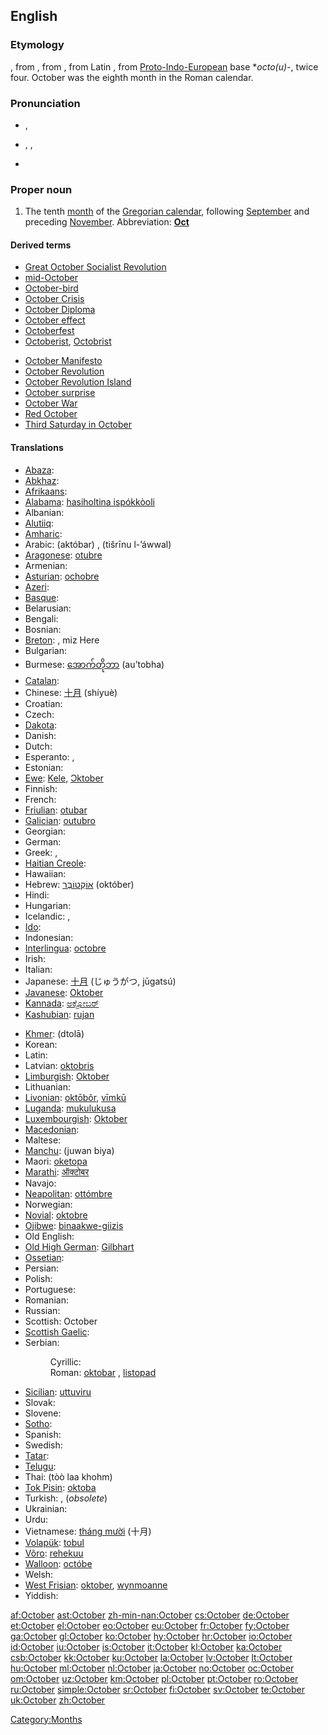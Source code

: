 {{also|october}}
==English==

===Etymology===
{{etyl|enm}}, from {{etyl|ang}}, from {{etyl|la}} {{term|october|octōber|eighth month|lang=la}}, from Latin {{term|octo|octō|eight|lang=la}}, from [[Proto-Indo-European]] base *''octo(u)-'', twice four. October was the eighth month in the Roman calendar.

===Pronunciation===
* {{a|UK}} {{IPA|/ɒkˈtəʊbə/}}, {{SAMPA|/Qk"t@Ub@/}}
* {{a|US}} {{enPR|äk-tōʹbər}}, {{IPA|/ɑkˈtoʊbəɹ/}}, {{SAMPA|/Ak"toUb@r/}}
* {{audio|en-us-October.ogg|Audio (US)}}

===Proper noun===
{{en-proper noun|s|-}}

# The tenth [[month]] of the [[Gregorian calendar]], following [[September]] and preceding [[November]]. Abbreviation: '''[[Oct]]'''

====Derived terms====
{{top2}}
* [[w:October Revolution|Great October Socialist Revolution]]
* [[mid-October]]
* [[October-bird]]
* [[w:October Crisis|October Crisis]]
* [[w:October Diploma|October Diploma]]
* [[October effect]]
* [[Octoberfest]]
* [[Octoberist]], [[Octobrist]]
{{mid2}}
* [[w:October Manifesto|October Manifesto]]
* [[October Revolution]]
* [[w:October Revolution Island|October Revolution Island]]
* [[October surprise]]
* [[w:October War|October War]]
* [[w:October Revolution|Red October]]
* [[w:Third Saturday in October|Third Saturday in October]]
{{bottom}}

====Translations====
{{trans-top|tenth month of the Gregorian calendar}}
* [[Abaza]]: {{tø|abq|октябрь}}
* [[Abkhaz]]: {{Cyrl|[[жьҭаара]]}} {{IPAchar|(ẓ̌ṭaara)}}
* [[Afrikaans]]: {{t+|af|Oktober|xs=Afrikaans}}
* [[Alabama]]: [[hasiholtina ispókkòoli]]
* Albanian: {{t|sq|tetor|xs=Albanian}}
* [[Alutiiq]]: {{tø|ems|Kakegllum Iralua}}
* [[Amharic]]: {{t|am|ኦክተውበር|tr=oktäwbär|sc=Ethi|xs=Amharic}}
* Arabic: {{Arab|[[اكتوبر|أكْتُوبَر]]}} (aktóbar) {{m}}, {{Arab|[[تشرين الاول|تِشرينُ الأوّلُ]]}} (tišrīnu l-’áwwal) {{m}}
* [[Aragonese]]: [[otubre]] {{m}}
* Armenian: {{t+|hy|հոկտեմբեր|tr=hoktember}}
* [[Asturian]]: [[ochobre]] {{m}}
* [[Azeri]]: {{t|az|oktyabr|xs=Azeri}}
* [[Basque]]: {{t+|eu|urri|xs=Basque}}
* Belarusian: {{t-|be|кастрычнік|tr=kastrýčnik|xs=Belarusian}}
* Bengali: {{t+|bn|অক্টোবর|sc=Beng|xs=Bengali}}
* Bosnian: {{t-|bs|oktobar|m}}
* [[Breton]]: {{t-|br|Here|xs=Breton}}, miz Here
* Bulgarian: {{t+|bg|октомври|m|tr=októmvri}}
* Burmese: [[အောက်တိုဘာ]] (au’tobha)
* [[Catalan]]: {{t+|ca|octubre|m}}
* Chinese: [[十月]] (shíyuè)
* Croatian: {{t+|hr|listopad|m}}
* Czech: {{t+|cs|říjen|m}}
* [[Dakota]]: {{tø|dak|Wi iwikcemna}}
* Danish: {{t+|da|oktober}}
* Dutch: {{t+|nl|oktober}}
* Esperanto: {{t+|eo|oktobro|xs=Esperanto}},  {{t-|eo|Oktobro|xs=Esperanto}}
* Estonian: {{t+|et|oktoober}}
* [[Ewe]]: [[Kele]], [[Ɔktober]]
* Finnish: {{t+|fi|lokakuu}}
* French: {{t+|fr|octobre|m}}
* [[Friulian]]: [[otubar]] {{m}}
* [[Galician]]: [[outubro]] {{m}}
* Georgian: {{t-|ka|ოქტომბერი|tr=oxtomberi|sc=Geor|xs=Georgian}}
* German: {{t+|de|Oktober|m}}
* Greek: {{t+|el|Οκτώβριος|m|tr=Októvrios}}, {{t+|el|Οκτώβρης|m|tr=Októvris}}
* [[Haitian Creole]]: {{tø|ht|oktòb}}
* Hawaiian: {{tø|haw|ʻOkakopa}}
* Hebrew: [[אוקטובר|אוֹקְטוֹבֶּר]] (október)
* Hindi: {{t-|hi|अक्तूबर|m|tr=aktūbar|xs=Hindi}}
* Hungarian: {{t+|hu|október}}
* Icelandic: {{t+|is|október|m}}, {{t-|is|októbermánuður|m}}
* [[Ido]]: {{t+|io|oktobro|xs=Ido}}
* Indonesian: {{t-|id|oktober|xs=Indonesian}}
* [[Interlingua]]: [[octobre]]
* Irish: {{t+|ga|Deireadh Fómhair|xs=Irish}}
* Italian: {{t+|it|ottobre|m}}
* Japanese: [[十月]] (じゅうがつ, jūgatsú)
* [[Javanese]]: [[Oktober]]
* [[Kannada]]: [[ಅಕ್ಟೋಬರ್]] {{unicode|(akṭōbara)}}
* [[Kashubian]]: [[rujan]] {{m}}
{{trans-mid}}
* [[Khmer]]: {{Khmr|[[តុលា]]}} (dtolā)
* Korean: {{t+|ko|시월|tr=siweol|sc=KOchar}}
* Latin: {{t+|la|october}}
* Latvian: [[oktobris]] {{m}}
* [[Limburgish]]: [[Oktober]] {{m}}
* Lithuanian: {{t+|lt|spalis|m|xs=Lithuanian}}
* [[Livonian]]: [[oktōbõr]], [[vīmkū]]
* [[Luganda]]: [[mukulukusa]]
* [[Luxembourgish]]: [[Oktober]] {{m}}
* [[Macedonian]]: {{t+|mk|октомври|m|tr=októmvri}}
* Maltese: {{t-|mt|Ottubru|xs=Maltese}}
* [[Manchu]]: (juwan biya)
* Maori: [[oketopa]]
* [[Marathi]]: [[ऑक्टोबर]] {{unicode|(okṭobar)}}
* Navajo: {{tø|nv|Ghąąjį}}
* [[Neapolitan]]: [[ottómbre]] {{m}}
* Norwegian: {{t+|no|oktober}}
* [[Novial]]: [[oktobre]]
* [[Ojibwe]]: [[binaakwe-giizis]]
* Old English: {{t+|ang|winterfylleþ|xs=Old English}}
* [[Old High German]]: [[Gilbhart]] {{m}}
* [[Ossetian]]: {{tø|os|октябрь|tr=oktjábr’|sc=Cyrl|xs=Ossetian}}
* Persian: {{t-|fa|اکتبر|tr=oktobr|xs=Persian}}
* Polish: {{t+|pl|październik|m}}
* Portuguese: {{t+|pt|outubro|m}}
* Romanian: {{t+|ro|octombrie}}
* Russian: {{t+|ru|октябрь|m|tr=oktjábr’}}
* Scottish: October
* [[Scottish Gaelic]]: {{t-|gd|Dàmhair|f|alt=an Dàmhair|xs=Scottish Gaelic}}
* Serbian:
*: Cyrillic: {{t+|sr|октобар|m|sc=Cyrl}}
*: Roman: [[oktobar#Serbian|oktobar]] {{m}}, [[listopad]] {{m}}
* [[Sicilian]]: [[uttuviru]] {{m}}
* Slovak: {{t+|sk|október|m}}
* Slovene: {{t-|sl|október|m}}
* [[Sotho]]: {{t|st|Mphalane|xs=Sotho}}
* Spanish: {{t+|es|octubre|m}}
* Swedish: {{t+|sv|oktober}}
* [[Tatar]]: {{t-|tt|öktäber|xs=Tatar}}
* [[Telugu]]: {{t|te|అక్టోబరు|tr=akTObaru}}
* Thai: {{Thai|[[ตุลาคม]]}} (tòò laa khohm)
* [[Tok Pisin]]: [[oktoba]]
* Turkish: {{t+|tr|ekim}}, {{t|tr|Teşrini Evvel}} (''obsolete'')
* Ukrainian: {{t+|uk|жовтень|m|tr=žovten’|xs=Ukrainian}}
* Urdu: {{t-|ur|اکتوبر|m|tr=aktobar|xs=Urdu}}
* Vietnamese: [[tháng mười]] (十月)
* [[Volapük]]: [[tobul]]
* [[Võro]]: [[rehekuu]]
* [[Walloon]]: [[octóbe]] {{m}}
* Welsh: {{t-|cy|Hydref|xs=Welsh}}
* [[West Frisian]]: [[oktober]], [[wynmoanne]]
* Yiddish: {{t-|yi|אָקטאָבער|m|tr=oktober |sc=yi-Hebr|xs=Yiddish}}
{{trans-bottom}}

[[Category:Months]]

[[af:October]]
[[ast:October]]
[[zh-min-nan:October]]
[[cs:October]]
[[de:October]]
[[et:October]]
[[el:October]]
[[eo:October]]
[[eu:October]]
[[fr:October]]
[[fy:October]]
[[ga:October]]
[[gl:October]]
[[ko:October]]
[[hy:October]]
[[hr:October]]
[[io:October]]
[[id:October]]
[[iu:October]]
[[is:October]]
[[it:October]]
[[kl:October]]
[[ka:October]]
[[csb:October]]
[[kk:October]]
[[ku:October]]
[[la:October]]
[[lv:October]]
[[lt:October]]
[[hu:October]]
[[ml:October]]
[[nl:October]]
[[ja:October]]
[[no:October]]
[[oc:October]]
[[om:October]]
[[uz:October]]
[[km:October]]
[[pl:October]]
[[pt:October]]
[[ro:October]]
[[ru:October]]
[[simple:October]]
[[sr:October]]
[[fi:October]]
[[sv:October]]
[[te:October]]
[[uk:October]]
[[zh:October]]